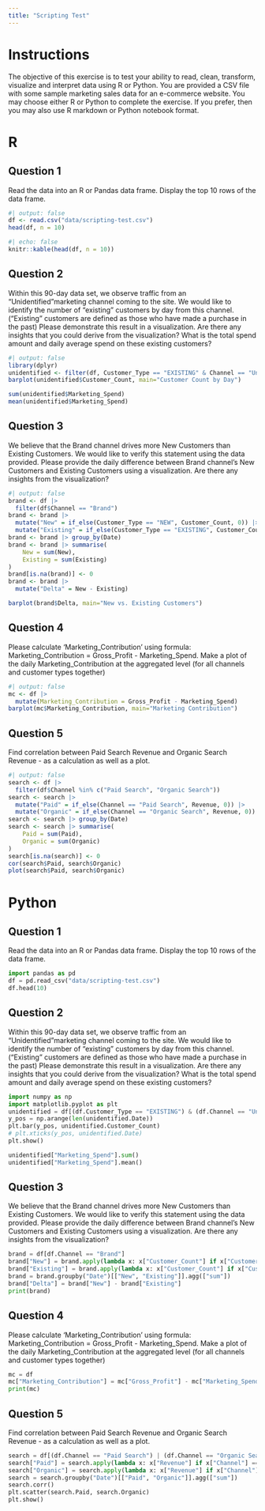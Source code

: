 ```yaml
---
title: "Scripting Test"
---
```


# Instructions

The objective of this exercise is to test your ability to read, clean, transform, visualize and interpret data using R or Python. You are provided a CSV file with some sample marketing sales data for an e-commerce website. You may choose either R or Python to complete the exercise. If you prefer, then you may also use R markdown or Python notebook format.

# R

## Question 1

Read the data into an R or Pandas data frame. Display the top 10 rows of the data frame.

```r
#| output: false
df <- read.csv("data/scripting-test.csv")
head(df, n = 10)
```

```r
#| echo: false
knitr::kable(head(df, n = 10))
```

## Question 2

Within this 90-day data set, we observe traffic from an "Unidentified"marketing channel coming to the site. We would like to identify the number of "existing" customers by day from this channel. ("Existing" customers are defined as those who have made a purchase in the past) Please demonstrate this result in a visualization. Are there any insights that you could derive from the visualization? What is the total spend amount and daily average spend on these existing customers?

```r
#| output: false
library(dplyr)
unidentified <- filter(df, Customer_Type == "EXISTING" & Channel == "Unidentified")
barplot(unidentified$Customer_Count, main="Customer Count by Day")
```

```r
sum(unidentified$Marketing_Spend)
mean(unidentified$Marketing_Spend)
```

## Question 3

We believe that the Brand channel drives more New Customers than Existing Customers. We would like to verify this statement using the data provided. Please provide the daily difference between Brand channel's New Customers and Existing Customers using a visualization. Are there any insights from the visualization?

```r
#| output: false
brand <- df |>
  filter(df$Channel == "Brand")
brand <- brand |>
  mutate("New" = if_else(Customer_Type == "NEW", Customer_Count, 0)) |>
  mutate("Existing" = if_else(Customer_Type == "EXISTING", Customer_Count, 0))
brand <- brand |> group_by(Date)
brand <- brand |> summarise(
    New = sum(New),
    Existing = sum(Existing)
)
brand[is.na(brand)] <- 0
brand <- brand |>
  mutate("Delta" = New - Existing)

barplot(brand$Delta, main="New vs. Existing Customers")
```

## Question 4

Please calculate 'Marketing_Contribution' using formula: Marketing_Contribution = Gross_Profit - Marketing_Spend. Make a plot of the daily Marketing_Contribution at the aggregated level (for all channels and customer types together)

```r
#| output: false
mc <- df |>
  mutate(Marketing_Contribution = Gross_Profit - Marketing_Spend)
barplot(mc$Marketing_Contribution, main="Marketing Contribution")
```

## Question 5

Find correlation between Paid Search Revenue and Organic Search Revenue - as a calculation as well as a plot.

```r
#| output: false
search <- df |>
  filter(df$Channel %in% c("Paid Search", "Organic Search"))
search <- search |>
  mutate("Paid" = if_else(Channel == "Paid Search", Revenue, 0)) |>
  mutate("Organic" = if_else(Channel == "Organic Search", Revenue, 0))
search <- search |> group_by(Date)
search <- search |> summarise(
    Paid = sum(Paid),
    Organic = sum(Organic)
)
search[is.na(search)] <- 0
cor(search$Paid, search$Organic)
plot(search$Paid, search$Organic)
```

# Python

## Question 1

Read the data into an R or Pandas data frame. Display the top 10 rows of the data frame.

```python
import pandas as pd
df = pd.read_csv("data/scripting-test.csv")
df.head(10)
```

## Question 2

Within this 90-day data set, we observe traffic from an "Unidentified"marketing channel coming to the site. We would like to identify the number of "existing" customers by day from this channel. ("Existing" customers are defined as those who have made a purchase in the past) Please demonstrate this result in a visualization. Are there any insights that you could derive from the visualization? What is the total spend amount and daily average spend on these existing customers?

```python
import numpy as np
import matplotlib.pyplot as plt
unidentified = df[(df.Customer_Type == "EXISTING") & (df.Channel == "Unidentified")]
y_pos = np.arange(len(unidentified.Date))
plt.bar(y_pos, unidentified.Customer_Count)
# plt.xticks(y_pos, unidentified.Date)
plt.show()
```

```python
unidentified["Marketing_Spend"].sum()
unidentified["Marketing_Spend"].mean()
```

## Question 3

We believe that the Brand channel drives more New Customers than Existing Customers. We would like to verify this statement using the data provided. Please provide the daily difference between Brand channel's New Customers and Existing Customers using a visualization. Are there any insights from the visualization?

```python
brand = df[df.Channel == "Brand"]
brand["New"] = brand.apply(lambda x: x["Customer_Count"] if x["Customer_Type"] == "NEW" else 0, axis=1)
brand["Existing"] = brand.apply(lambda x: x["Customer_Count"] if x["Customer_Type"] == "EXISTING" else 0, axis=1)
brand = brand.groupby("Date")[["New", "Existing"]].agg(["sum"])
brand["Delta"] = brand["New"] - brand["Existing"]
print(brand)
```

## Question 4

Please calculate 'Marketing_Contribution' using formula: Marketing_Contribution = Gross_Profit - Marketing_Spend. Make a plot of the daily Marketing_Contribution at the aggregated level (for all channels and customer types together)

```python
mc = df
mc["Marketing_Contribution"] = mc["Gross_Profit"] - mc["Marketing_Spend"]
print(mc)
```

## Question 5

Find correlation between Paid Search Revenue and Organic Search Revenue - as a calculation as well as a plot.

```python
search = df[(df.Channel == "Paid Search") | (df.Channel == "Organic Search")]
search["Paid"] = search.apply(lambda x: x["Revenue"] if x["Channel"] == "Paid Search" else 0, axis=1)
search["Organic"] = search.apply(lambda x: x["Revenue"] if x["Channel"] == "Organic Search" else 0, axis=1)
search = search.groupby("Date")[["Paid", "Organic"]].agg(["sum"])
search.corr()
plt.scatter(search.Paid, search.Organic)
plt.show()
```

